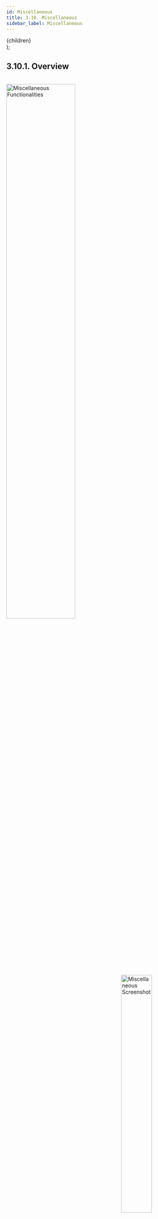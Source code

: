 ```yaml
---
id: Miscellaneous
title: 3.10. Miscellaneous
sidebar_label: Miscellaneous
---
```


  <div
    style={{ 
         display: 'table',
    }}>
    {children}
  </div>
);


## 3.10.1. Overview

<br clear="right"/>
<img align="left" src={useBaseUrl("img/scrnshts/3.10.1_1_MiscFunctionaties.svg")} alt="Miscellaneous Functionalities" width="60%"/>
<img align="right" src={useBaseUrl("img/scrnshts/3.10.1_2_MiscScreenShot.png")} alt="Miscellaneous Screenshot" width="40%"/>

<br clear="both"/>


## 3.10.2. Gallery
**Functionality**
* The Gallery Section contains images of each plant

**Key Users**
<table>
  <tr>
    <th>Designation</th>
    <th>Main Purpose</th>
    <th>Example Use Case</th>
  </tr>
  <tr>
    <td>Cluster In-charge</td>
    <td>To view pictures from various plants within the state</td>
    <td>Viewing photos of an activity at the plant</td>
  </tr>
  <tr>
    <td>State In-charge</td>
    <td>Same as Cluster In-charge</td>
    <td>Showing external stakeholders the plant layout</td>
  </tr>
</table>

**Page Details**

<br clear="right"/>
<img align="left" src={useBaseUrl("img/scrnshts/3.10.2_Gallery.png")} alt="Gallery Sample" width="45%"/>
<Clear>

1.  <u>Gallery Section</u> used to display pictures from each plant
2.  <u>Filter</u> used to display pictures with respect to:
    
    * Nature of Activity
    * Date

</Clear>
<br clear="both"/>



<!-- ![Gallery Sample](./assets/3.112_GallerySample.png) -->


## 3.10.3. Add Images
**Functionality**
* For uploading photos relevant to a particular plant

**Key Users**
<table>
  <tr>
    <th>Designation</th>
    <th>Main Purpose</th>
    <th>Example Use Case</th>
  </tr>
  <tr>
    <td>Cluster In-charge</td>
    <td>To add pictures onto the application data base</td>
    <td>To add pictures based on a particular type of an activity</td>
  </tr>
  <tr>
    <td>State In-charge</td>
    <td>Same as Cluster In-charge</td>
    <td>To add pictures from a visit that had taken place to a plant in the state</td>
  </tr>
</table>

**Page Details**

<br clear="right"/>
<img align="left" src={useBaseUrl("img/scrnshts/3.10.3_AddImages.png")} alt="Add Images" width="45%"/>
<Clear>

![Data Entry](/img/scrnshts/App_DataEntry.png)

1.  <u>Add Images</u> along with relevant supporting information
2.  <u>Image Upload</u> from the phone gallery or the camera

Note that only 5 images can be added at a time

</Clear>
<br clear="both"/>


<!-- ![Add Images](./assets/3.113_AddImages.png) -->


## 3.10.4. Contacts
Functionality
* Lists every operator working for the company along with their contact details

**Navigation**

This page is also accessible from the Main Menu: Refer to Section 3.4.7 for details.


## 3.10.5. Notifications
**Functionality**
* The Notification Section allows the user to view all the SMS messages that have been sent or received

**Key Users**
<table>
  <tr>
    <th>Designation</th>
    <th>Main Purpose</th>
    <th>Example Use Case</th>
  </tr>
  <tr>
    <td>All Employees</td>
    <td>Access to the SMS messages sent by the company</td>
    <td>To verify an SMS sent by the company even if the agent might have deleted the SMS off the phone memory</td>
  </tr>
</table>


**Page Details**

<br clear="right"/>
<img align="left" src={useBaseUrl("img/scrnshts/3.10.5_Notifications.png")} alt="Notification" width="45%"/>
<Clear>

1.  <u>Message List</u> displays the content of a particular SMS along with the date and time it was sent
2.  <u>Search Icon</u> that helps finding a particular SMS by typing in the topic name
3.  <u>Filter Bar</u> used to narrow results displayed by giving from and to dates

</Clear>
<br clear="both"/>


<!-- ![Notification](./assets/3.114_Notification.png) -->


## 3.10.6. Plant Shutdown Message
**Functionality**
* Allows user to send an SMS to a subset of customers, warning them of a plant shutdown

**Key Users**
<table>
  <tr>
    <th>Designation</th>
    <th>Main Purpose</th>
    <th>Example Use Case</th>
  </tr>
  <tr>
    <td>Cluster In-charge</td>
    <td>To notify customers at a plant about a scheduled shut down</td>
    <td>Messaging all customers that the plant requires maintenance for the next three hours</td>
  </tr>
  <tr>
    <td>State In-charge</td>
    <td>Same as Cluster In-charge</td>
    <td>Same as Cluster In-charge</td>
  </tr>
</table>


**Page Details**

<br clear="right"/>
<img align="left" src={useBaseUrl("img/scrnshts/3.10.6_PlantShutdownMessage.png")} alt="Plant Shutdown SMS" width="45%"/>
<Clear>

1.  <u>Input Details</u> to complete the submission of data to send an SMS
2.  <u>SMS Template</u> which describes the message that would be sent
3.  <u>Submit</u> sends the message

</Clear>
<br clear="both"/>



<!-- ![Plant Shutdown SMS](./assets/3.115_PlantShutdownSMS.png) -->


## 3.10.7. SUG
**Functionality**
* The SUG Section identifies and creates consumer pools in various plants
* The section is only available for HCLF agents

**Key Users**
<table>
  <tr>
    <th>Designation</th>
    <th>Main Purpose</th>
    <th>Example Use Case</th>
  </tr>
  <tr>
    <td>Operator</td>
    <td>Maintaining a report on all the active SUGs at a plant</td>
    <td>Reviewing the list of SUG members and contacting the relevant member</td>
  </tr>
  <tr>
    <td>CSA</td>
    <td>Same as Operator</td>
    <td>Same as Operator</td>
  </tr>
  <tr>
    <td>Cluster In-charge</td>
    <td>Same as Operator</td>
    <td>Same as Operator</td>
  </tr>
</table>

**Page Details**

<br clear="right"/>
<img align="left" src={useBaseUrl("img/scrnshts/3.10.7_1_SUG.png")} alt="SUG List" width="45%"/>
<Clear>

1.  <u>SUG List</u> showing the SUG name and bank details
2.  <u>Members Button</u> redirects to the list of SUG members, as shown in the next screenshot
3.  <u>Search Icon</u> to find a particular SUG by typing the name

</Clear>
<br clear="both"/>
<br clear="right"/>
<img align="left" src={useBaseUrl("img/scrnshts/3.10.7_2_SUG.png")} alt="SUG Member List" width="45%"/>
<Clear>

**SUG Member List**
1.  <u>Member List</u> contains the name and details of the members of the SUG

    The member can be called by tapping

2.  <u>Search Icon</u> used to narrow down the results of the member list by typing

</Clear>
<br clear="both"/>


<!-- ![SUG List](./assets/3.116_SUGList.png)

![SUG Member List](./assets/3.117_SUGMemberList.png) -->



